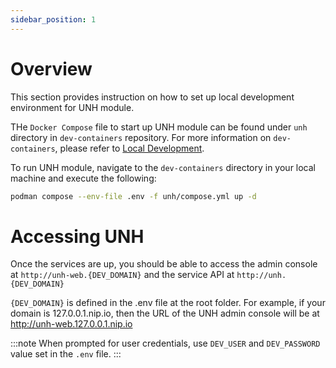 ```yaml
---
sidebar_position: 1
---
```


# Overview

This section provides instruction on how to set up local development environment for UNH module.

THe `Docker Compose` file to start up UNH module can be found under `unh` directory in `dev-containers`
repository. For more information on `dev-containers`, please refer to
[Local Development](../../get-started/local-development.mdx).

To run UNH module, navigate to the `dev-containers` directory in your local machine and execute the
following:

```bash
podman compose --env-file .env -f unh/compose.yml up -d
```

# Accessing UNH

Once the services are up, you should be able to access the admin console at `http://unh-web.{DEV_DOMAIN}` and the
service API at `http://unh.{DEV_DOMAIN}`

`{DEV_DOMAIN}` is defined in the .env file at the root folder. For example, if your domain is 127.0.0.1.nip.io, then the
URL of the UNH admin console will be at http://unh-web.127.0.0.1.nip.io

:::note
When prompted for user credentials, use `DEV_USER` and `DEV_PASSWORD` value set in the `.env` file.
:::
